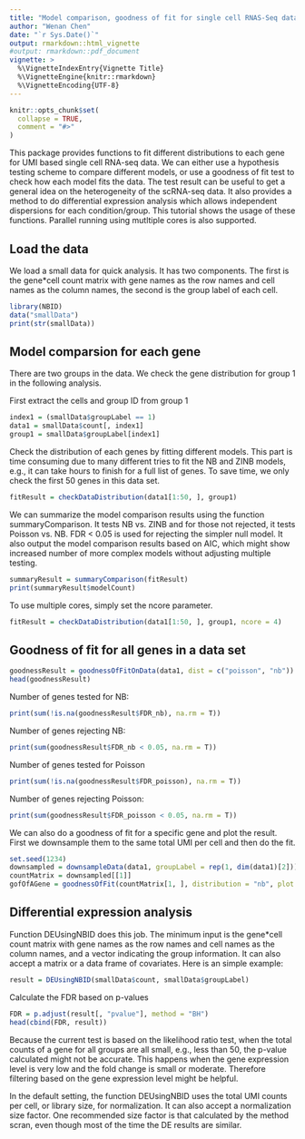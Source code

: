 ---
title: "Model comparison, goodness of fit for single cell RNAS-Seq data and differential expression analysis"
author: "Wenan Chen"
date: "`r Sys.Date()`"
output: rmarkdown::html_vignette
#output: rmarkdown::pdf_document
vignette: >
  %\VignetteIndexEntry{Vignette Title}
  %\VignetteEngine{knitr::rmarkdown}
  %\VignetteEncoding{UTF-8}
---

```{r setup, include = FALSE}
knitr::opts_chunk$set(
  collapse = TRUE,
  comment = "#>"
)
```

This package provides functions to fit different distributions to each gene for 
UMI based single cell RNA-seq data. We can either use a hypothesis testing scheme
to compare different models, or use a goodness of fit test to check how each 
model fits the data. The test result can be useful to get a general idea on the
heterogeneity of the scRNA-seq data. It also provides a method to do differential
expression analysis which allows independent dispersions for each 
condition/group. This tutorial shows the usage of these functions. Parallel 
running using mutltiple cores is also supported.

## Load the data
We load a small data for quick analysis. It has two components. The first is 
the gene*cell count matrix with gene names as the row names and cell names 
as the column names, the second is the group label of each cell.

```{r}
library(NBID)
data("smallData")
print(str(smallData))
```

## Model comparsion for each gene
There are two groups in the data. We check the gene distribution for group 1 
in the following analysis. 

First extract the cells and group ID from group 1

```{r}
index1 = (smallData$groupLabel == 1)
data1 = smallData$count[, index1]
group1 = smallData$groupLabel[index1]
```

Check the distribution of each genes by fitting different models. 
This part is time consuming due to many different tries to fit the NB and ZINB
models, e.g., it can take hours to finish for a full list of genes. 
To save time, we only check the first 50 genes in this data set.

```{r, eval = T}
fitResult = checkDataDistribution(data1[1:50, ], group1)
```

We can summarize the model comparison results using the function 
summaryComparison. It tests NB vs. ZINB and for those not rejected, it tests
Poisson vs. NB. FDR < 0.05 is used for rejecting the simpler null model. It also
output the model comparison results based on AIC, which might show increased 
number of more complex models without adjusting multiple testing.

```{r, eval = T}
summaryResult = summaryComparison(fitResult)
print(summaryResult$modelCount)
```

To use multiple cores, simply set the ncore parameter.

```{r, eval = T}
fitResult = checkDataDistribution(data1[1:50, ], group1, ncore = 4)
```

## Goodness of fit for all genes in a data set

```{r}
goodnessResult = goodnessOfFitOnData(data1, dist = c("poisson", "nb"))
head(goodnessResult)
```
Number of genes tested for NB:
```{r}
print(sum(!is.na(goodnessResult$FDR_nb), na.rm = T))
```

Number of genes rejecting NB:
```{r}
print(sum(goodnessResult$FDR_nb < 0.05, na.rm = T))
```

Number of genes tested for Poisson
```{r}
print(sum(!is.na(goodnessResult$FDR_poisson), na.rm = T))
```
Number of genes rejecting Poisson:
```{r}
print(sum(goodnessResult$FDR_poisson < 0.05, na.rm = T))
```

We can also do a goodness of fit for a specific gene and plot the result. First
we downsample them to the same total UMI per cell and then do the fit.

```{r, fig.width=7, fig.height=4}
set.seed(1234)
downsampled = downsampleData(data1, groupLabel = rep(1, dim(data1)[2]))
countMatrix = downsampled[[1]]
gofOfAGene = goodnessOfFit(countMatrix[1, ], distribution = "nb", plot = T)
```


## Differential expression analysis
Function DEUsingNBID does this job. The minimum input is the gene*cell 
count matrix with gene names as the row names and cell names as the column 
names, and a vector indicating the group information. It can also accept 
a matrix or a data frame of covariates. Here is an simple example:

```{r}
result = DEUsingNBID(smallData$count, smallData$groupLabel)
```

Calculate the FDR based on p-values
```{r}
FDR = p.adjust(result[, "pvalue"], method = "BH")
head(cbind(FDR, result))
```

Because the current test is based on the likelihood ratio test, when the total 
counts of a gene for all groups are all small, e.g., less than 50, the p-value calculated might not be accurate. This happens when the gene expression level 
is very low and the fold change is small or moderate. Therefore filtering 
based on the gene expression level might be helpful. 

In the default setting, the function DEUsingNBID uses the total UMI counts per 
cell, or library size, for normalization. It can also accept a normalization 
size factor. One recommended size factor is that calculated by the method scran, 
even though most of the time the DE results are similar.
